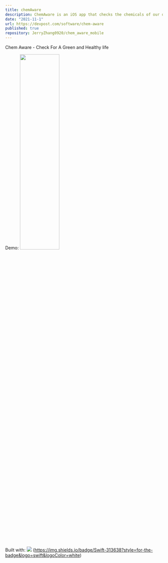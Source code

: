 ```yaml
---
title: chemAware
description: ChemAware is an iOS app that checks the chemicals of our daily use.
date: "2021-11-1"
url: https://devpost.com/software/chem-aware
published: true
repository: JerryZhang0920/chem_aware_mobile
---
```

Chem Aware - Check For A Green and Healthy life

Demo:
<img src="https://github.com/JerryZhang0920/chem_aware_mobile/blob/main/media/chemaware.gif?raw=true"  width="50%" height="40%" />

Built with:
<img src="https://img.shields.io/badge/Python-313638?style=for-the-badge&logo=python&logoColor=white" />
(https://img.shields.io/badge/Swift-313638?style=for-the-badge&logo=swift&logoColor=white)


